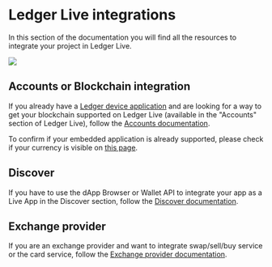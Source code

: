 # Ledger Live integrations

In this section of the documentation you will find all the resources to integrate your project in Ledger Live. 

![](/ledger-live/ledger-live.png)

## Accounts or Blockchain integration

If you already have a [Ledger device application](../device-app/getting-started) and are looking for a way to get your blockchain supported on Ledger Live (available in the "Accounts" section of Ledger Live), follow the [Accounts documentation](./accounts/getting-started).

To confirm if your embedded application is already supported, please check if your currency is visible on [this page](https://www.ledger.com/supported-crypto-assets/).

## Discover

If you have to use the dApp Browser or Wallet API to integrate your app as a Live App in the Discover section, follow the [Discover documentation](./discover/getting-started).

## Exchange provider

If you are an exchange provider and want to integrate swap/sell/buy service or the card service, follow the [Exchange provider documentation](./exchange).
